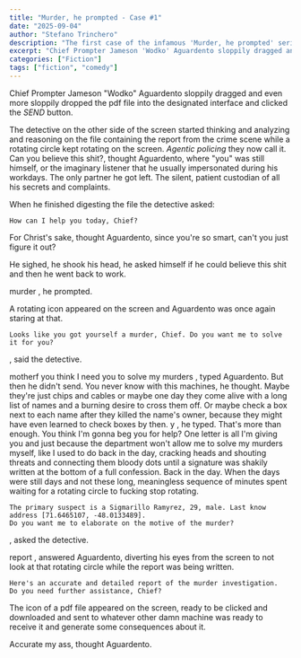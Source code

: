 ```yaml
---
title: "Murder, he prompted - Case #1"
date: "2025-09-04"
author: "Stefano Trinchero"
description: "The first case of the infamous 'Murder, he prompted' series"
excerpt: "Chief Prompter Jameson 'Wodko' Aguardento sloppily dragged and even more sloppily dropped the pdf file into the designated interface..."
categories: ["Fiction"]
tags: ["fiction", "comedy"]
---
```



Chief Prompter Jameson "Wodko" Aguardento sloppily dragged and even more sloppily dropped the pdf file into the designated interface and clicked the *SEND* button.

The detective on the other side of the screen started thinking and analyzing and 
reasoning on the file containing the report from the crime scene while a rotating circle kept rotating on the screen. 
*Agentic policing* they now call it. Can you believe this shit?, thought Aguardento, 
where "you" was still himself, or the imaginary listener that he usually impersonated 
during his workdays. The only partner he got left. 
The silent, patient custodian of all his secrets and complaints.


When he finished digesting the file the detective asked:

```
How can I help you today, Chief? 
```

For Christ's sake, thought Aguardento, since you're so smart, can't you just figure it out?

He sighed, he shook his head, he asked himself if he could believe this shit and then he went back to work.

<ChatBubble>
murder
</ChatBubble>
, he prompted.

A rotating icon appeared on the screen and Aguardento was once again staring at that. 

```
Looks like you got yourself a murder, Chief. Do you want me to solve it for you?
```
, said the detective.


<ChatBubble>
motherf you think I need you to solve my murders
</ChatBubble>
, typed Aguardento.
But then he didn't send.
You never know with this machines, he thought. 
Maybe they're just chips and cables or maybe one day they come alive with a long list of names and a burning desire to cross them off.
Or maybe check a box next to each name after they killed the name's owner, because they might have even learned to check boxes by then.

<ChatBubble>
y
</ChatBubble>
, he typed. That's more than enough. You think I'm gonna beg you for help? One letter is all I'm giving you and just because 
the department won't allow me to solve my murders myself, like I used to do back in the day, cracking heads and shouting threats 
and connecting them bloody dots until a signature was shakily written at the bottom of a full confession.
Back in the day. When the days were still days and not these long, 
meaningless sequence of minutes spent waiting for a rotating circle to fucking stop rotating.

```
The primary suspect is a Sigmarillo Ramyrez, 29, male. Last know address [71.6465107, -48.0133489].
Do you want me to elaborate on the motive of the murder?
```
, asked the detective.

<ChatBubble>
report
</ChatBubble>
, answered Aguardento, diverting his eyes from the screen to not look at that rotating circle 
while the report was being written.

```
Here's an accurate and detailed report of the murder investigation.
Do you need further assistance, Chief?

```
The icon of a pdf file appeared on the screen, ready to be clicked and downloaded and 
sent to whatever other damn machine was ready to receive it and generate some consequences about it.


Accurate my ass, thought Aguardento.


